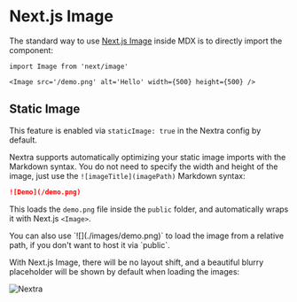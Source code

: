 # Next.js Image

The standard way to use
[Next.js Image](https://nextjs.org/docs/pages/building-your-application/optimizing/images)
inside MDX is to directly import the component:

```mdx
import Image from 'next/image'

<Image src='/demo.png' alt='Hello' width={500} height={500} />
```

## Static Image


<Callout>This feature is enabled via `staticImage: true` in the Nextra config by default.</Callout>

Nextra supports automatically optimizing your static image imports with the
Markdown syntax. You do not need to specify the width and height of the image,
just use the `![imageTitle](imagePath)` Markdown syntax:

```md filename="index.mdx"
![Demo](/demo.png)
```

This loads the `demo.png` file inside the `public` folder, and automatically
wraps it with Next.js `<Image>`.

<Callout>
  You can also use `![](./images/demo.png)` to load the image from a relative path, if you don't want to host it via
  `public`.
</Callout>

With Next.js Image, there will be no layout shift, and a beautiful blurry
placeholder will be shown by default when loading the images:

![Nextra](/og.jpeg)
